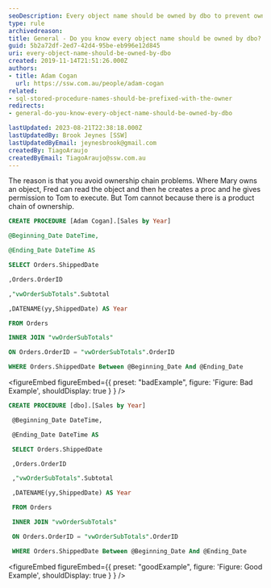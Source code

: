 ```yaml
---
seoDescription: Every object name should be owned by dbo to prevent ownership chain problems and maintain proper permissions.
type: rule
archivedreason:
title: General - Do you know every object name should be owned by dbo?
guid: 5b2a72df-2ed7-42d4-95be-eb996e12d845
uri: every-object-name-should-be-owned-by-dbo
created: 2019-11-14T21:51:26.000Z
authors:
- title: Adam Cogan
  url: https://ssw.com.au/people/adam-cogan
related:
- sql-stored-procedure-names-should-be-prefixed-with-the-owner
redirects:
- general-do-you-know-every-object-name-should-be-owned-by-dbo

lastUpdated: 2023-08-21T22:38:18.000Z
lastUpdatedBy: Brook Jeynes [SSW]
lastUpdatedByEmail: jeynesbrook@gmail.com
createdBy: TiagoAraujo
createdByEmail: TiagoAraujo@ssw.com.au
---
```


The reason is that you avoid ownership chain problems. Where Mary owns an object, Fred can read the object and then he creates a proc and he gives permission to Tom to execute. But Tom cannot because there is a product chain of ownership.
```sql
CREATE PROCEDURE [Adam Cogan].[Sales by Year]

@Beginning_Date DateTime,

@Ending_Date DateTime AS

SELECT Orders.ShippedDate

,Orders.OrderID

,"vwOrderSubTotals".Subtotal

,DATENAME(yy,ShippedDate) AS Year

FROM Orders

INNER JOIN "vwOrderSubTotals"

ON Orders.OrderID = "vwOrderSubTotals".OrderID

WHERE Orders.ShippedDate Between @Beginning_Date And @Ending_Date
```

<figureEmbed figureEmbed={{
  preset: "badExample",
  figure: 'Figure: Bad Example',
  shouldDisplay: true
} } />


```sql
CREATE PROCEDURE [dbo].[Sales by Year]

 @Beginning_Date DateTime,

 @Ending_Date DateTime AS

 SELECT Orders.ShippedDate

 ,Orders.OrderID

 ,"vwOrderSubTotals".Subtotal

 ,DATENAME(yy,ShippedDate) AS Year

 FROM Orders

 INNER JOIN "vwOrderSubTotals"

 ON Orders.OrderID = "vwOrderSubTotals".OrderID

 WHERE Orders.ShippedDate Between @Beginning_Date And @Ending_Date
```

<figureEmbed figureEmbed={{
  preset: "goodExample",
  figure: 'Figure: Good Example',
  shouldDisplay: true
} } />
